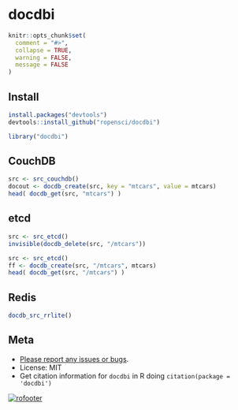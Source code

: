 docdbi
========

```r
knitr::opts_chunk$set(
  comment = "#>",
  collapse = TRUE,
  warning = FALSE,
  message = FALSE
)
```

## Install

```r
install.packages("devtools")
devtools::install_github("ropensci/docdbi")
```

```r
library("docdbi")
```

## CouchDB

```r
src <- src_couchdb()
docout <- docdb_create(src, key = "mtcars", value = mtcars)
head( docdb_get(src, "mtcars") )
```

## etcd 

```r
src <- src_etcd()
invisible(docdb_delete(src, "/mtcars"))
```

```r
src <- src_etcd()
ff <- docdb_create(src, "/mtcars", mtcars)
head( docdb_get(src, "/mtcars") )
```

## Redis

```r
docdb_src_rrlite()
```

## Meta

* [Please report any issues or bugs](https://github.com/ropensci/docdbi/issues).
* License: MIT
* Get citation information for `docdbi` in R doing `citation(package = 'docdbi')`

[![rofooter](http://ropensci.org/public_images/github_footer.png)](http://ropensci.org)
